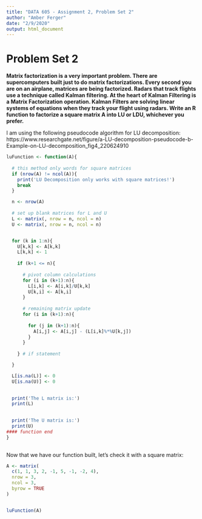 ---
title: "DATA 605 - Assignment 2, Problem Set 2"
author: "Amber Ferger"
date: "2/9/2020"
output: html_document
---

# Problem Set 2
**Matrix factorization is a very important problem. There are supercomputers built just to do matrix factorizations. Every second you are on an airplane, matrices are being factorized. Radars that track flights use a technique called Kalman filtering. At the heart of Kalman Filtering is a Matrix Factorization operation. Kalman Filters are solving linear systems of equations when they track your flight using radars. Write an R function to factorize a square matrix A into LU or LDU, whichever you
prefer.**

I am using the following pseudocode algorithm for LU decomposition: https://www.researchgate.net/figure/a-LU-decomposition-pseudocode-b-Example-on-LU-decomposition_fig4_220624910

``` {r}
luFunction <- function(A){
  
  # this method only words for square matrices 
  if (nrow(A) != ncol(A)){
    print('LU Decomposition only works with square matrices!')
    break
  }

  n <- nrow(A)
  
  # set up blank matrices for L and U
  L <- matrix(, nrow = n, ncol = n)
  U <- matrix(, nrow = n, ncol = n)


  for (k in 1:n){
    U[k,k] <- A[k,k]
    L[k,k] <- 1
    
    if (k+1 <= n){
      
      # pivot column calculations
      for (i in (k+1):n){
        L[i,k] <- A[i,k]/U[k,k]
        U[k,i] <- A[k,i]
      }
    
      # remaining matrix update
      for (i in (k+1):n){
      
        for (j in (k+1):n){
          A[i,j] <- A[i,j] - (L[i,k]%*%U[k,j])
        }
      }
      
    } # if statement

  }

  L[is.na(L)] <- 0
  U[is.na(U)] <- 0

  
  print('The L matrix is:')
  print(L)

  
  print('The U matrix is:')
  print(U)
#### function end  
}
  
```

Now that we have our function built, let's check it with a square matrix: 
``` {r}

A <- matrix(
  c(1, 1, 3, 2, -1, 5, -1, -2, 4),
  nrow = 3,
  ncol = 3,
  byrow = TRUE
)


luFunction(A)
```

